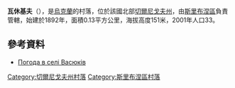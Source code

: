 {{coord|50|40|5|N|33|3|54|E|scale:100000|display=title}}

'''瓦休基夫'''（{{lang-uk|Васюків}}），是[[烏克蘭|烏克蘭]]的村落，位於該國北部[[切爾尼戈夫州|切爾尼戈夫州]]，由[[斯里布涅區|斯里布涅區]]負責管轄，始建於1892年，面積0.13平方公里，海拔高度151米，2001年人口33。

==參考資料==
* [http://weather.in.ua/ua/chernigovskaja/2656 Погода в селі Васюків] {{Wayback|url=http://weather.in.ua/ua/chernigovskaja/2656 |date=20111220134438 }}

[[Category:切爾尼戈夫州村落|Category:切爾尼戈夫州村落]]
[[Category:斯里布涅區村落|Category:斯里布涅區村落]]


{{Chernihiv-geo-stub}}